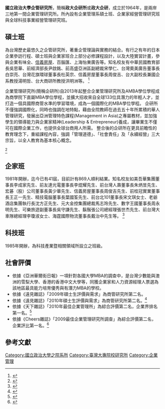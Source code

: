 {{Pathnav|[[國立政治大學|國立政治大學]]|[[國立政治大學商學院|國立政治大學商學院]]|frame=1}}
{{Infobox University 
|Name=國立政治大學企管研究所|
|EnglishName=Department of Business Administration, NCCU|
|SealImage=<!-- 注释出：[[File:NCCU.svg|200px]] -->|
|Location={{ROC}}<br />[[台北市|台北市]][[文山區|文山區]]指南路二段64號（校本部）|
|dean=[[唐揆|唐揆]]|
|Website=http://www.ba.nccu.edu.tw/index.php|
}}

'''國立政治大學企管研究所'''，簡稱'''政大企研所'''或'''政大企研'''，成立於1964年，是兩岸三地第一間企業管理研究所。所內設有企業管理系碩士班、企業家經營管理研究班與全球科技事業經營管理研究班。

== 碩士班 ==
為台灣歷史最悠久之企管研究所，著重企管理論與實務的結合。有行之有年的日本企業參訪行程、碩士班與企業家班合上部分必修課程設計，以及大陸實習計畫，參與企業有味全、[[信義房屋|信義房屋]]、百腦匯、上海怡東廣告等。知名校友有中華民國教育部長吳思華、前經濟部長尹啟銘、前高盛亞洲區副總裁宋學仁、台灣奧美廣告董事長白崇亮、台灣花旗環球董事長杜英宗、信義房屋董事長周俊吉、台大副校長兼國企系教授湯明哲、台大商研所教授洪明洲等。
<ref>{{Cite web |url=http://www.ba.nccu.edu.tw/index.php?act=list&cid=72 |title=政治大學企業管理學系網站 |access-date=2010-11-22 |archive-url=https://web.archive.org/web/20100925111815/http://www.ba.nccu.edu.tw/index.php?act=list&cid=72 |archive-date=2010-09-25 |dead-url=yes }}</ref>

企業管理研究所(簡稱企研所)自2013年起整合企業管理研究所及AMBA學位學程成為商學院下直屬MBA學位學程，並擴大招收來自全球133位具潛力的年輕人才，並打造一個具國際商管水準的學習環境，成為一個國際化的MBA學位學程。
企研所不僅強調國際化，同時也強調在地特點，藉由全院教師在過去五十年所累積的華人管理研究，發展出亞洲管理特色課程(Management in Asia)之專屬教材，並加強學生的領導能力與企業家精神(Leadership & Entrepreneur)養成，讓畢業生不僅可在國際企業工作，也提供全球台商用人所需。 整合後的企研所在更具前瞻性的教育理念下，重組課程內容，強調「管理道德」、「社會責任」及「永續經營」三大宗旨，以全人教育為基本核心概念。 

<ref>{{Cite web |url=http://www.mba.nccu.edu.tw/intro_content.php |title=存档副本 |access-date=2013-12-27 |archive-url=https://web.archive.org/web/20131227181823/http://www.mba.nccu.edu.tw/intro_content.php |archive-date=2013-12-27 |dead-url=yes }}</ref>

== 企家班 ==
1981年開辦，迄今已有41屆，目前計有869人順利結業。知名校友如美吾華集團董事長李成家先生、前友達光電董事長李焜耀先生、前台灣人壽董事長朱炳昱先生、宏碁（股）公司董事長黃少華先生、信義房屋董事長周俊吉先生、前桂冠實業董事長王正一先生、精技電腦董事長葉國筌先生、前台北101董事長宋文琪女士、老爺酒店集團執行長沈方正先生、元大金控集團總裁馬志玲先生、數字王國董事長周永明先生、可樂旅遊副董事長吳守謙先生、鬍鬚張公司總經理張世杰先生、前台灣大車隊總經理李瓊淑女士、海霆國際物流董事長戴治中先生等。
<ref>{{cite web |author1=政大企管所 |url=https://ba.nccu.edu.tw/zh_tw/programs/CurriculumBusiness |website=企家班 |title=存档副本 |access-date=2021-11-01 |archive-date=2021-11-01 |archive-url=https://web.archive.org/web/20211101151356/https://ba.nccu.edu.tw/zh_tw/programs/CurriculumBusiness |dead-url=no }}</ref>

== 科技班 ==
1985年開辦，為科技產業暨相關領域所設立之班級。

== 社會評價 ==
*依據《亞洲華爾街日報》一項針對各國大學MBA的調查中，是台灣少數能與澳洲的雪梨大學、香港的香港中文大學等，同獲企業家和人力資源經理人票選為該地區最具能力培育優秀與有潛力MBA的學校。
*依據《遠見雜誌》「2009年碩士生評價與需求」為商管研究所第二名。
*依據《遠見雜誌》「2010年碩士生評價與需求」為商管研究所第二名。<ref>{{Cite web |url=http://gaoui.pixnet.net/blog/post/63260337 |title=遠見雜誌2011企業最愛研究生排行 |accessdate=2011-07-10 |archive-date=2018-10-01 |archive-url=https://web.archive.org/web/20181001120117/http://gaoui.pixnet.net/blog/post/63260337 |dead-url=no }}</ref>
*依據《天下雜誌》「2010年最佳企業管理所」為綜合評價第二名，企業界排名第一名。<ref>{{Cite web |url=http://uni-ranking.99k.org/gra/ba10.htm |title=天下雜誌2010年最佳企管所排名 |accessdate=2011-07-10 |archive-date=2011-09-13 |archive-url=https://web.archive.org/web/20110913065627/http://uni-ranking.99k.org/gra/ba10.htm |dead-url=yes }}</ref>
*依據《Cheers雜誌》「2009最佳企業管理研究所調查」為綜合評價第二名，企業評比第一名。<ref>{{Cite web |url=http://ad.cw.com.tw/Cheers/issue/2009/9years/pg6_2.asp |title=Cheers雜誌2009年研究所調查 |accessdate=2010-11-21 |archive-date=2010-01-14 |archive-url=https://web.archive.org/web/20100114013823/http://ad.cw.com.tw/cheers/issue/2009/9years/pg6_2.asp |dead-url=no }}</ref>

== 參考文獻 ==
{{reflist}}


[[Category:國立政治大學之院系所|Category:國立政治大學之院系所]]
[[Category:臺灣大專院校研究所|Category:臺灣大專院校研究所]]
[[Category:企業管理|Category:企業管理]]